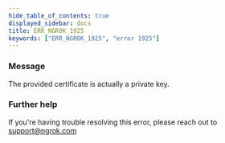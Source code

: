 ```yaml
---
hide_table_of_contents: true
displayed_sidebar: docs
title: ERR_NGROK_1925
keywords: ["ERR_NGROK_1925", "error 1925"]
---
```


### Message

The provided certificate is actually a private key.

### Further help

If you're having trouble resolving this error, please reach out to [support@ngrok.com](mailto:support@ngrok.com?subject=Help%20with%20ERR_NGROK_1925)

